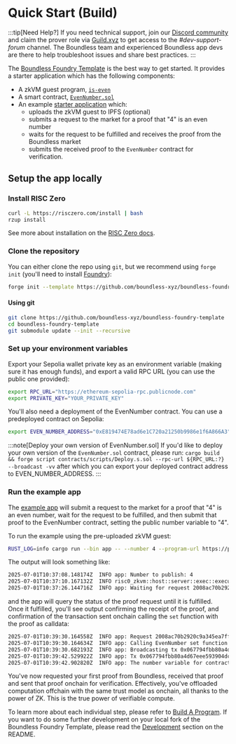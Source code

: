 
# Quick Start (Build)

:::tip[Need Help?]
If you need technical support, join our [Discord community](https://discord.gg/aXRuD6spez) and claim the prover role via [Guild.xyz](https://guild.xyz/boundless-xyz) to get access to the *#dev-support-forum* channel. The Boundless team and experienced Boundless app devs are there to help troubleshoot issues and share best practices.
:::

The [Boundless Foundry Template](https://github.com/boundless-xyz/boundless-foundry-template) is the best way to get started. It provides a starter application which has the following components:

* A zkVM guest program, [`is-even`](https://github.com/boundless-xyz/boundless-foundry-template/blob/main/guests/is-even/src/main.rs)
* A smart contract, [`EvenNumber.sol`](https://github.com/boundless-xyz/boundless-foundry-template/blob/main/contracts/src/EvenNumber.sol)
* An example [starter application](https://github.com/boundless-xyz/boundless-foundry-template/blob/main/apps/src/main.rs) which:
    *  uploads the zkVM guest to IPFS (optional)
    *  submits a request to the market for a proof that "4" is an even number
    *  waits for the request to be fulfilled and receives the proof from the Boundless market
    *  submits the received proof to the `EvenNumber` contract for verification.


## Setup the app locally


### Install RISC Zero

```bash [Terminal]
curl -L https://risczero.com/install | bash
rzup install
```

See more about installation on the [RISC Zero docs](https://dev.risczero.com/api/zkvm/install).

### Clone the repository

You can either clone the repo using `git`, but we recommend using `forge init` (you'll need to install [Foundry](https://getfoundry.sh/introduction/installation/)):

```bash [Terminal]
forge init --template https://github.com/boundless-xyz/boundless-foundry-template boundless-foundry-template && cd boundless-foundry-template
```

#### Using git

```bash [Terminal]
git clone https://github.com/boundless-xyz/boundless-foundry-template
cd boundless-foundry-template
git submodule update --init --recursive
```

### Set up your environment variables

Export your Sepolia wallet private key as an environment variable (making sure it has enough funds), and export a valid RPC URL (you can use the public one provided):

```bash
export RPC_URL="https://ethereum-sepolia-rpc.publicnode.com"
export PRIVATE_KEY="YOUR_PRIVATE_KEY"
```

You'll also need a deployment of the EvenNumber contract. You can use a predeployed contract on Sepolia:

```bash
export EVEN_NUMBER_ADDRESS="0xE819474E78ad6e1C720a21250b9986e1f6A866A3"
```
:::note[Deploy your own version of EvenNumber.sol]
If you'd like to deploy your own version of the `EvenNumber.sol` contract, please run:
`cargo build && forge script contracts/scripts/Deploy.s.sol --rpc-url ${RPC_URL:?} --broadcast -vv`
after which you can export your deployed contract address to EVEN_NUMBER_ADDRESS.
:::

### Run the example app

The [example app](https://github.com/boundless-xyz/boundless-foundry-template/blob/main/apps/src/main.rs) will submit a request to the market for a proof that "4" is an even number, wait for the request to be fulfilled, and then submit that proof to the EvenNumber contract, setting the public number variable to "4".

To run the example using the pre-uploaded zkVM guest:

```bash [Terminal]
RUST_LOG=info cargo run --bin app -- --number 4 --program-url https://plum-accurate-weasel-904.mypinata.cloud/ipfs/QmU7eqsYWguHCYGQzcg42faQQkgRfWScig7BcsdM1sJciw
```

The output will look something like:

```bash [Terminal]
2025-07-01T10:37:08.148174Z  INFO app: Number to publish: 4
2025-07-01T10:37:10.167132Z  INFO risc0_zkvm::host::server::exec::executor: execution time: 5.667791ms
2025-07-01T10:37:26.144716Z  INFO app: Waiting for request 2008ac70b2920c9a345ea7fff1ded1fd4302bdf06516a20c to be fulfilled
```

and the app will query the status of the proof request until it is fulfilled. Once it fulfilled, you'll see output confirming the receipt of the proof, and confirmation of the transaction sent onchain calling the `set` function with the proof as calldata:

```bash [Terminal]
2025-07-01T10:39:30.164558Z  INFO app: Request 2008ac70b2920c9a345ea7fff1ded1fd4302bdf06516a20c fulfilled
2025-07-01T10:39:30.164634Z  INFO app: Calling EvenNumber set function
2025-07-01T10:39:30.682193Z  INFO app: Broadcasting tx 0x067794fbb80a4d67eee593904dc9e6109875efd455b8eedc67609b9d547d5c0d
2025-07-01T10:39:42.529922Z  INFO app: Tx 0x067794fbb80a4d67eee593904dc9e6109875efd455b8eedc67609b9d547d5c0d confirmed
2025-07-01T10:39:42.902820Z  INFO app: The number variable for contract at address: 0xe819474e78ad6e1c720a21250b9986e1f6a866a3 is set to 4
```

You've now requested your first proof from Boundless, received that proof and sent that proof onchain for verification. Effectively, you've offloaded computation offchain with the same trust model as onchain, all thanks to the power of ZK. This is the true power of verifiable compute.

To learn more about each individual step, please refer to [Build A Program](/developers/tutorials/build). If you want to do some further development on your local fork of the Boundless Foundry Template, please read the [Development](https://github.com/boundless-xyz/boundless-foundry-template?tab=readme-ov-file#development) section on the README.
